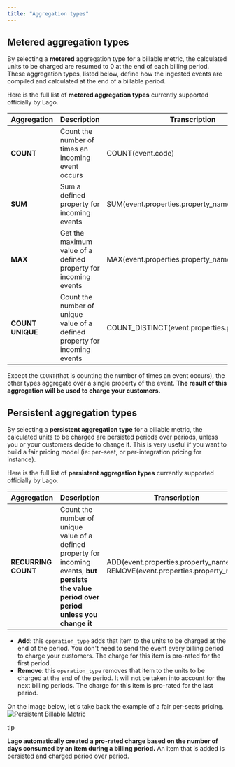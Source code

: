 ```yaml
---
title: "Aggregation types"
---
```


## Metered aggregation types[](#metered-aggregation-types "Direct link to heading")

By selecting a **metered** aggregation type for a billable metric, the calculated units to be charged are resumed to 0 at the end of each billing period. These aggregation types, listed below, define how the ingested events are compiled and calculated at the end of a billable period.

Here is the full list of **metered aggregation types** currently supported officially by Lago.

| Aggregation      | Description                                                                | Transcription                                    |
| ---------------- | -------------------------------------------------------------------------- | ------------------------------------------------ |
| **COUNT**        | Count the number of times an incoming event occurs                         | COUNT(event.code)                                |
| **SUM**          | Sum a defined property for incoming events                                 | SUM(event.properties.property\_name)             |
| **MAX**          | Get the maximum value of a defined property for incoming events            | MAX(event.properties.property\_name)             |
| **COUNT UNIQUE** | Count the number of unique value of a defined property for incoming events | COUNT\_DISTINCT(event.properties.property\_name) |

Except the `COUNT`(that is counting the number of times an event occurs), the other types aggregate over a single property of the event. **The result of this aggregation will be used to charge your customers.**

## Persistent aggregation types[](#persistent-aggregation-types "Direct link to heading")

By selecting a **persistent aggregation type** for a billable metric, the calculated units to be charged are persisted periods over periods, unless you or your customers decide to change it. This is very useful if you want to build a fair pricing model (ie: per-seat, or per-integration pricing for instance).

Here is the full list of **persistent aggregation types** currently supported officially by Lago.

| Aggregation         | Description                                                                                                                                    | Transcription                                                                   |
| ------------------- | ---------------------------------------------------------------------------------------------------------------------------------------------- | ------------------------------------------------------------------------------- |
| **RECURRING COUNT** | Count the number of unique value of a defined property for incoming events, **but persists the value period over period unless you change it** | ADD(event.properties.property\_name) or REMOVE(event.properties.property\_name) |

* **Add**: this `operation_type` adds that item to the units to be charged at the end of the period. You don't need to send the event every billing period to charge your customers. The charge for this item is pro-rated for the first period.
* **Remove**: this `operation_type` removes that item to the units to be charged at the end of the period. It will not be taken into account for the next billing periods. The charge for this item is pro-rated for the last period.

On the image below, let's take back the example of a fair per-seats pricing.![Persistent Billable Metric](/images/persistent-billable-metric-ffebe34342326e75822cf8918db05f22.png)

tip

**Lago automatically created a pro-rated charge based on the number of days consumed by an item during a billing period.** An item that is added is persisted and charged period over period.